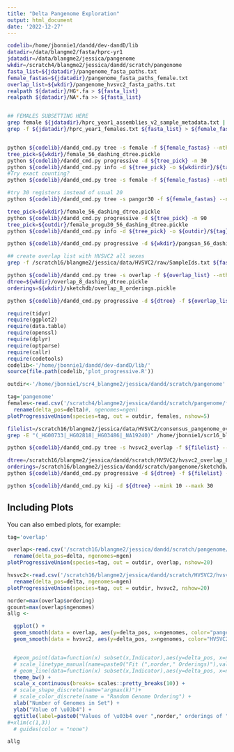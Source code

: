 ```yaml
---
title: "Delta Pangenome Exploration"
output: html_document
date: '2022-12-27'
---
```


```bash
codelib=/home/jbonnie1/dandd/dev-dandD/lib
datadir=/data/blangme2/fasta/hprc-yr1
jdatadir=/data/blangme2/jessica/pangenome
wkdir=/scratch4/blangme2/jessica/dandd/scratch/pangenome
fasta_list=${jdatadir}/pangenome_fasta_paths.txt
female_fastas=${jdatadir}/pangenome_fasta_paths_female.txt
overlap_list=${wkdir}/pangenome_hvsvc2_fasta_paths.txt
realpath ${datadir}/HG*.fa > ${fasta_list}
realpath ${datadir}/NA*.fa >> ${fasta_list}


## FEMALES SUBSETTING HERE
grep female ${jdatadir}/hprc_year1_assemblies_v2_sample_metadata.txt | awk '{print $1}' > ${jdatadir}/hprc_year1_females.txt
grep -f ${jdatadir}/hprc_year1_females.txt ${fasta_list} > ${female_fastas}


python ${codelib}/dandd_cmd.py tree -s female -f ${female_fastas} --nthreads 20 -k25 -o ${wkdir}
tree_pick=${wkdir}/female_56_dashing_dtree.pickle
python ${codelib}/dandd_cmd.py progressive -d ${tree_pick} -n 30
python ${codelib}/dandd_cmd.py info -d ${tree_pick} -o ${wkdirdir}/${tag}_progu30_ksweep_dashing.csv --mink 18 --maxk 30
#Try exact counting?
python ${codelib}/dandd_cmd.py tree -s female -f ${female_fastas} --nthreads 30 -k25 -o ${wkdir} --exact

#try 30 registers instead of usual 20
python ${codelib}/dandd_cmd.py tree -s pangor30 -f ${female_fastas} --nthreads 30 --registers 30 -o ${wkdir} -k 20

tree_pick=${wkdir}/female_56_dashing_dtree.pickle
python ${codelib}/dandd_cmd.py progressive -d ${tree_pick} -n 90
tree_pick=${outdir}/female_progu30_56_dashing_dtree.pickle
python ${codelib}/dandd_cmd.py info -d ${tree_pick} -o ${outdir}/${tag}_ksweep_dashing.csv --mink 18 --maxk 30

python ${codelib}/dandd_cmd.py progressive -d ${wkdir}/pangsan_56_dashing_dtree.pickle -n 10 -r ${wkdir}/sketchdb/female_56_orderings.pickle

## create overlap list with HVSVC2 all sexes
grep -f /scratch16/blangme2/jessica/data/HVSVC2/raw/SampleIds.txt ${fasta_list} > ${overlap_list}

python ${codelib}/dandd_cmd.py tree -s overlap -f ${overlap_list} --nthreads 20 -k18 -o ${wkdir}
dtree=${wkdir}/overlap_8_dashing_dtree.pickle
orderings=${wkdir}/sketchdb/overlap_8_orderings.pickle

python ${codelib}/dandd_cmd.py progressive -d ${dtree} -f ${overlap_list} -r ${orderings} 

```

```r

require(tidyr)
require(ggplot2)
require(data.table)
require(openssl)
require(dplyr)
require(optparse)
require(callr)
require(codetools)
codelib<-'/home/jbonnie1/dandd/dev-dandD/lib/'
source(file.path(codelib,'plot_progressive.R'))

outdir<-'/home/jbonnie1/scr4_blangme2/jessica/dandd/scratch/pangenome'

```


```r
tag='pangenome'
females<-read.csv('/scratch4/blangme2/jessica/dandd/scratch/pangenome/female_progu30_56_dashing.csv') %>% 
  rename(delta_pos=delta)#, ngenomes=ngen)
plotProgressiveUnion(species=tag, out = outdir, females, nshow=5)


```



```bash
filelist=/scratch16/blangme2/jessica/data/HVSVC2/consensus_pangenome_overlap.txt
grep -E "(_HG00733|_HG02818|_HG03486|_NA19240)" /home/jbonnie1/scr16_blangme2/jessica/data/HVSVC2/consensus_fastas.txt > ${filelist}

python ${codelib}/dandd_cmd.py tree -s hvsvc2_overlap -f ${filelist} --nthreads 20 -k19

dtree=/scratch16/blangme2/jessica/dandd/scratch/HVSVC2/hvsvc2_overlap_8_dashing_dtree.pickle
orderings=/scratch16/blangme2/jessica/dandd/scratch/pangenome/sketchdb/overlap_8_orderings.pickle
python ${codelib}/dandd_cmd.py progressive -d ${dtree} -f ${filelist} -r ${orderings}

python ${codelib}/dandd_cmd.py kij -d ${dtree} --mink 10 --maxk 30

```

## Including Plots

You can also embed plots, for example:

```r
tag='overlap'

overlap<-read.csv('/scratch16/blangme2/jessica/dandd/scratch/pangenome/overlap_8_progu.csv') %>% 
  rename(delta_pos=delta, ngenomes=ngen)
plotProgressiveUnion(species=tag, out = outdir, overlap, nshow=20)

hvsvc2<-read.csv('/scratch16/blangme2/jessica/dandd/scratch/HVSVC2/hvsvc2_overlap_progu.csv') %>% 
  rename(delta_pos=delta, ngenomes=ngen) 
plotProgressiveUnion(species=tag, out = outdir, hvsvc2, nshow=20)

```


```r
norder=max(overlap$ordering)
gcount=max(overlap$ngenomes)
allg <-

  ggplot() +
  geom_smooth(data = overlap, aes(y=delta_pos, x=ngenomes, color="pangenome"), method='loess',formula=y~x,se=TRUE) +
  geom_smooth(data = hvsvc2, aes(y=delta_pos, x=ngenomes, color="HVSVC2"), method='loess',formula=y~x, se=TRUE) +


  #geom_point(data=function(x) subset(x,Indicator),aes(y=delta_pos, x=ngenomes, shape=kval), size=2) +
  # scale_linetype_manual(name=paste0("Fit (",norder," Orderings)"),values=c(2)) +
  # geom_line(data=function(x) subset(x,Indicator),aes(y=delta_pos, x=ngenomes, group=ordering,color=as.factor(ordering)), size=.5) +
  theme_bw() +
  scale_x_continuous(breaks= scales::pretty_breaks(10)) +
  # scale_shape_discrete(name="argmax(k)")+
  # scale_color_discrete(name = "Random Genome Ordering") +
  xlab("Number of Genomes in Set") +
  ylab("Value of \u03b4") +
  ggtitle(label=paste0("Values of \u03b4 over ",norder," orderings of ",gcount," Overlapping HVSVC2 and Pangenomes")) 
#+xlim(c(1,3))
  # guides(color = "none")

allg
```
